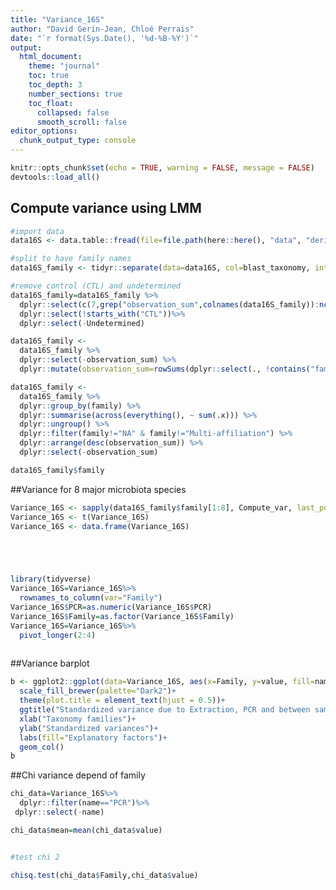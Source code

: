 ```yaml
---
title: "Variance_16S"
author: "David Gerin-Jean, Chloé Perrais"
date: "`r format(Sys.Date(), '%d-%B-%Y')`"
output: 
  html_document:
    theme: "journal"
    toc: true
    toc_depth: 3
    number_sections: true
    toc_float:
      collapsed: false
      smooth_scroll: false
editor_options: 
  chunk_output_type: console
---
```



```r
knitr::opts_chunk$set(echo = TRUE, warning = FALSE, message = FALSE)
devtools::load_all()
```

## Compute variance using LMM
```r
#import data
data16S <- data.table::fread(file=file.path(here::here(), "data", "derived_data", "2022_16S_JRLAT_cleaned_filtered_abundance_final.tsv"),sep="\t",header=TRUE)

#split to have family names
data16S_family <- tidyr::separate(data=data16S, col=blast_taxonomy, into=c("kingdom","phylum","class","order","family","genus","species"),  sep=";")

#remove control (CTL) and undetermined
data16S_family=data16S_family %>% 
  dplyr::select(c(7,grep("observation_sum",colnames(data16S_family)):ncol(data16S_family)))%>% 
  dplyr::select(!starts_with("CTL"))%>% 
  dplyr::select(-Undetermined)

data16S_family <- 
  data16S_family %>%
  dplyr::select(-observation_sum) %>%
  dplyr::mutate(observation_sum=rowSums(dplyr::select(., !contains("family"))))

data16S_family <- 
  data16S_family %>%
  dplyr::group_by(family) %>% 
  dplyr::summarise(across(everything(), ~ sum(.x))) %>% 
  dplyr::ungroup() %>%
  dplyr::filter(family!="NA" & family!="Multi-affiliation") %>%
  dplyr::arrange(desc(observation_sum)) %>%
  dplyr::select(-observation_sum)

data16S_family$family
```

##Variance for 8 major microbiota species
```r
Variance_16S <- sapply(data16S_family$family[1:8], Compute_var, last_position=17, data_group=data16S_family)
Variance_16S <- t(Variance_16S)
Variance_16S <- data.frame(Variance_16S)





library(tidyverse)
Variance_16S=Variance_16S%>%
  rownames_to_column(var="Family")
Variance_16S$PCR=as.numeric(Variance_16S$PCR)
Variance_16S$Family=as.factor(Variance_16S$Family)  
Variance_16S=Variance_16S%>%
  pivot_longer(2:4)
  
```

##Variance barplot
```r
b <- ggplot2::ggplot(data=Variance_16S, aes(x=Family, y=value, fill=name))+
  scale_fill_brewer(palette="Dark2")+
  theme(plot.title = element_text(hjust = 0.5))+
  ggtitle("Standardized variance due to Extraction, PCR and between samples (Residual)")+
  xlab("Taxonomy families")+
  ylab("Standardized variances")+
  labs(fill="Explanatory factors")+
  geom_col()
b
```

##Chi variance depend of family
```r
chi_data=Variance_16S%>%
  dplyr::filter(name=="PCR")%>%
 dplyr::select(-name)

chi_data$mean=mean(chi_data$value)


#test chi 2

chisq.test(chi_data$Family,chi_data$value)

```
